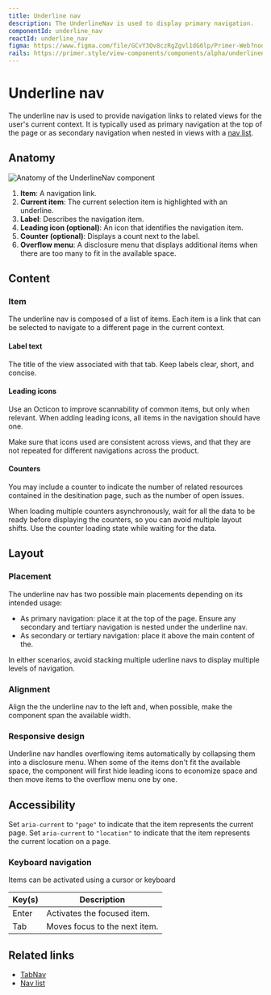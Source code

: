 ```yaml
---
title: Underline nav
description: The UnderlineNav is used to display primary navigation.
componentId: underline_nav
reactId: underline_nav
figma: https://www.figma.com/file/GCvY3Qv8czRgZgvl1dG6lp/Primer-Web?node-id=18843-67449&t=XqqSolC6AzRO9nae-11
rails: https://primer.style/view-components/components/alpha/underlinenav/
---
```


# Underline nav

The underline nav is used to provide navigation links to related views for the user's current context. It is typically used as primary navigation at the top of the page or as secondary navigation when nested in views with a [nav list](/components/nav-list).

## Anatomy

![Anatomy of the UnderlineNav component](https://user-images.githubusercontent.com/175638/186432408-c2479dd2-31fe-4261-9f9a-e67d49b28e72.png)

1. **Item**: A navigation link.
2. **Current item**: The current selection item is highlighted with an underline.
3. **Label**: Describes the navigation item.
4. **Leading icon (optional)**: An icon that identifies the navigation item.
5. **Counter (optional)**: Displays a count next to the label.
6. **Overflow menu**: A disclosure menu that displays additional items when there are too many to fit in the available space.

## Content

### Item

The underline nav is composed of a list of items. Each item is a link that can be selected to navigate to a different page in the current context.

#### Label text

The title of the view associated with that tab. Keep labels clear, short, and concise.

#### Leading icons

Use an Octicon to improve scannability of common items, but only when relevant. When adding leading icons, all items in the navigation should have one.

Make sure that icons used are consistent across views, and that they are not repeated for different navigations across the product.

#### Counters

You may include a counter to indicate the number of related resources contained in the desitination page, such as the number of open issues.

When loading multiple counters asynchronously, wait for all the data to be ready before displaying the counters, so you can avoid multiple layout shifts. Use the counter loading state while waiting for the data.

## Layout

### Placement

The underline nav has two possible main placements depending on its intended usage:

- As primary navigation: place it at the top of the page. Ensure any secondary and tertiary navigation is nested under the underline nav.
- As secondary or tertiary navigation: place it above the main content of the.

In either scenarios, avoid stacking multiple uderline navs to display multiple levels of navigation.

### Alignment

Align the the underline nav to the left and, when possible, make the component span the available width.

### Responsive design

Underline nav handles overflowing items automatically by collapsing them into a disclosure menu. When some of the items don't fit the available space, the component will first hide leading icons to economize space and then move items to the overflow menu one by one.

## Accessibility

Set `aria-current` to `"page"` to indicate that the item represents the current page. Set `aria-current` to `"location"` to indicate that the item represents the current location on a page.

### Keyboard navigation

Items can be activated using a cursor or keyboard

| Key(s)                                                                                                                                                    | Description                   |
| --------------------------------------------------------------------------------------------------------------------------------------------------------- | ----------------------------- |
| <Box as="kbd" backgroundColor="canvas.subtle" borderRadius={1} borderColor="border.default" borderWidth={1} borderStyle="solid" py={1} px={2}>Enter</Box> | Activates the focused item.   |
| <Box as="kbd" backgroundColor="canvas.subtle" borderRadius={1} borderColor="border.default" borderWidth={1} borderStyle="solid" py={1} px={2}>Tab</Box>   | Moves focus to the next item. |

## Related links

- [TabNav](/components/tab-nav)
- [Nav list](/components/nav-list)
